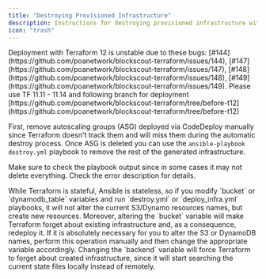 ```yaml
---
title: "Destroying Provisioned Infrastructure"
description: Instructions for destroying provisioned infrastructure with Ansible and Terraform.
icon: "trash"
---
```


<Warning>
Deployment with Terraform 12 is unstable due to these bugs: [#144](https://github.com/poanetwork/blockscout-terraform/issues/144), [#147](https://github.com/poanetwork/blockscout-terraform/issues/147), [#148](https://github.com/poanetwork/blockscout-terraform/issues/148), [#149](https://github.com/poanetwork/blockscout-terraform/issues/149). Please use TF 11.11 - 11.14 and following branch for deployment [https://github.com/poanetwork/blockscout-terraform/tree/before-t12](https://github.com/poanetwork/blockscout-terraform/tree/before-t12)

</Warning>

First, remove autoscaling groups (ASG) deployed via CodeDeploy manually since Terraform doesn't track them and will miss them during the automatic destroy process. Once ASG is deleted you can use the `ansible-playbook destroy.yml` playbook to remove the rest of the generated infrastructure.

Make sure to check the playbook output since in some cases it may not delete everything. Check the error description for details.

<Warning>
While Terraform is stateful, Ansible is stateless, so if you modify `bucket` or `dynamodb_table` variables and run `destroy.yml` or `deploy_infra.yml` playbooks, it will not alter the current S3/Dynamo resources names, but create new resources. Moreover, altering the `bucket` variable will make Terraform forget about existing infrastructure and, as a consequence, redeploy it. If it is absolutely necessary for you to alter the S3 or DynamoDB names, perform this operation manually and then change the appropriate variable accordingly.

</Warning>

<Info>
Changing the `backend` variable will force Terraform to forget about created infrastructure, since it will start searching the current state files locally instead of remotely.

</Info>


